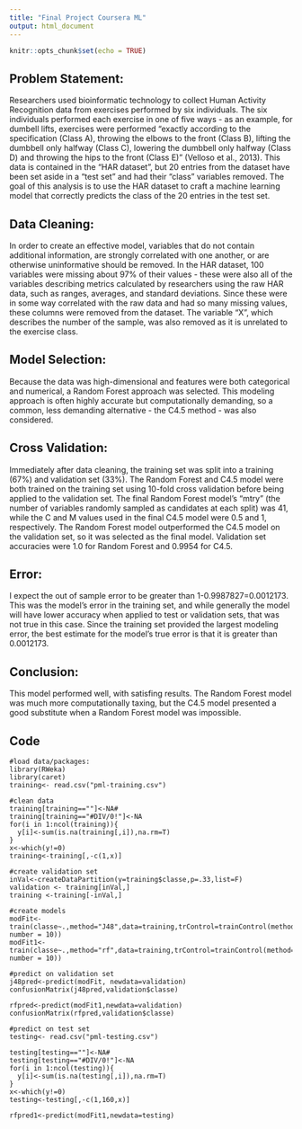 ```yaml
---
title: "Final Project Coursera ML"
output: html_document
---
```


```r
knitr::opts_chunk$set(echo = TRUE)
```

## Problem Statement:

Researchers used bioinformatic technology to collect Human Activity Recognition data from exercises performed by six individuals. The six individuals performed each exercise in one of five ways - as an example, for dumbell lifts, exercises were performed “exactly according to the specification (Class A), throwing the elbows to the front (Class B), lifting the dumbbell only halfway (Class C), lowering the dumbbell only halfway (Class D) and throwing the hips to the front (Class E)” (Velloso et al., 2013). This data is contained in the “HAR dataset”, but 20 entries from the dataset have been set aside in a “test set” and had their “class” variables removed. The goal of this analysis is to use the HAR dataset to craft a machine learning model that correctly predicts the class of the 20 entries in the test set.

## Data Cleaning:

In order to create an effective model, variables that do not contain additional information, are strongly correlated with one another, or are otherwise uninformative should be removed. In the HAR dataset, 100 variables were missing about 97% of their values - these were also all of the variables describing metrics calculated by researchers using the raw HAR data, such as ranges, averages, and standard deviations. Since these were in some way correlated with the raw data and had so many missing values, these columns were removed from the dataset. The variable “X”, which describes the number of the sample, was also removed as it is unrelated to the exercise class. 

## Model Selection:

Because the data was high-dimensional and features were both categorical and numerical, a Random Forest approach was selected. This modeling approach is often highly accurate but computationally demanding, so a common, less demanding alternative - the C4.5 method - was also considered.

## Cross Validation:

Immediately after data cleaning, the training set was split into a training (67%) and validation set (33%). The Random Forest and C4.5 model were both trained on the training set using 10-fold cross validation before being applied to the validation set. The final Random Forest model’s “mtry” (the number of variables randomly sampled as candidates at each split) was 41, while the C and M values used in the final C4.5 model were 0.5 and 1, respectively. The Random Forest model outperformed the C4.5 model on the validation set, so it was selected as the final model. Validation set accuracies were 1.0 for Random Forest and 0.9954 for C4.5. 


## Error:

I expect the out of sample error to be greater than 1-0.9987827=0.0012173. This was the model’s error in the training set, and while generally the model will have lower accuracy when applied to test or validation sets, that was not true in this case. Since the training set provided the largest modeling error, the best estimate for the model’s true error is that it is greater than 0.0012173.

## Conclusion:

This model performed  well, with satisfing results. The Random Forest model was much more computationally taxing, but the C4.5 model presented a good substitute when a Random Forest model was impossible. 

## Code
```
#load data/packages:
library(RWeka)
library(caret)
training<- read.csv("pml-training.csv")

#clean data
training[training==""]<-NA#
training[training=="#DIV/0!"]<-NA
for(i in 1:ncol(training)){
  y[i]<-sum(is.na(training[,i]),na.rm=T)
}
x<-which(y!=0)
training<-training[,-c(1,x)]

#create validation set
inVal<-createDataPartition(y=training$classe,p=.33,list=F)
validation <- training[inVal,]
training <-training[-inVal,]

#create models
modFit<-train(classe~.,method="J48",data=training,trControl=trainControl(method="cv", number = 10))
modFit1<-train(classe~.,method="rf",data=training,trControl=trainControl(method="cv", number = 10))

#predict on validation set
j48pred<-predict(modFit, newdata=validation)
confusionMatrix(j48pred,validation$classe)

rfpred<-predict(modFit1,newdata=validation)
confusionMatrix(rfpred,validation$classe)

#predict on test set
testing<- read.csv("pml-testing.csv")

testing[testing==""]<-NA#
testing[testing=="#DIV/0!"]<-NA
for(i in 1:ncol(testing)){
  y[i]<-sum(is.na(testing[,i]),na.rm=T)
}
x<-which(y!=0)
testing<-testing[,-c(1,160,x)]

rfpred1<-predict(modFit1,newdata=testing)
```


